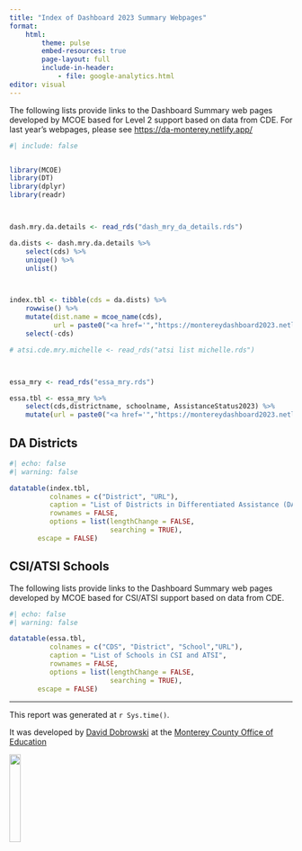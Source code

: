 ```yaml
---
title: "Index of Dashboard 2023 Summary Webpages"
format: 
    html:
        theme: pulse
        embed-resources: true
        page-layout: full
        include-in-header:
            - file: google-analytics.html
editor: visual
---
```


The following lists provide links to the Dashboard Summary web pages developed by MCOE based for Level 2 support based on data from CDE. For last year's webpages, please see <https://da-monterey.netlify.app/>

```r
#| include: false


library(MCOE)
library(DT)
library(dplyr)
library(readr)



dash.mry.da.details <- read_rds("dash_mry_da_details.rds")

da.dists <- dash.mry.da.details %>% 
    select(cds) %>%
    unique() %>%
    unlist()



index.tbl <- tibble(cds = da.dists) %>%
    rowwise() %>%
    mutate(dist.name = mcoe_name(cds),
           url = paste0("<a href='","https://montereydashboard2023.netlify.app/output/","dashboard2023summary", cds, ".html","'>","https://montereydashboard2023.netlify.app/output/","dashboard2023summary", cds, ".html","</a>"  ) ) %>%
    select(-cds)

# atsi.cde.mry.michelle <- read_rds("atsi list michelle.rds")



essa_mry <- read_rds("essa_mry.rds")

essa.tbl <- essa_mry %>%
    select(cds,districtname, schoolname, AssistanceStatus2023) %>%
    mutate(url = paste0("<a href='","https://montereydashboard2023.netlify.app/output/","DashboardSummary", cds, ".html","'>","https://montereydashboard2023.netlify.app/output/","DashboardSummary", cds, ".html","</a>"  ) )


```

::: panel-tabset
## DA Districts

```r
#| echo: false
#| warning: false

datatable(index.tbl,
          colnames = c("District", "URL"),
          caption = "List of Districts in Differentiated Assistance (DA)",
          rownames = FALSE,
          options = list(lengthChange = FALSE,
                         searching = TRUE),
       escape = FALSE) 


```

## CSI/ATSI Schools

The following lists provide links to the Dashboard Summary web pages developed by MCOE based for CSI/ATSI support based on data from CDE.

```r
#| echo: false
#| warning: false

datatable(essa.tbl,
          colnames = c("CDS", "District", "School","URL"),
          caption = "List of Schools in CSI and ATSI",
          rownames = FALSE,
          options = list(lengthChange = FALSE,
                         searching = TRUE),
       escape = FALSE)


```
:::

------------------------------------------------------------------------

This report was generated at `r Sys.time()`.

It was developed by [David Dobrowski](https://github.com/dobrowski) at the [Monterey County Office of Education](https://www.montereycoe.org/)

![](icons/logo.png){fig-align="right" width="20%"}
